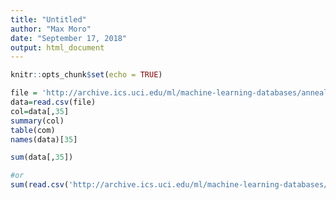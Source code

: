 ```yaml
---
title: "Untitled"
author: "Max Moro"
date: "September 17, 2018"
output: html_document
---
```


```r
knitr::opts_chunk$set(echo = TRUE)
```


```r
file = 'http://archive.ics.uci.edu/ml/machine-learning-databases/annealing/anneal.data'
data=read.csv(file)
col=data[,35]
summary(col)
table(com)
names(data)[35]

sum(data[,35])

#or
sum(read.csv('http://archive.ics.uci.edu/ml/machine-learning-databases/annealing/anneal.data')[,35])


```

